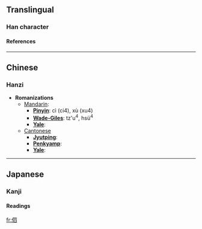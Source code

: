 ==Translingual==
===Han character===
{{Han char|rad=人|as=05|sn=7|four=|canj=人田金 (OWC)}}
====References====
{{Han ref|kx=0097.020|dkj=00477|hdz=10134.030|uh=4F35|ud=20277}}
----

==Chinese==
===Hanzi===


* '''Romanizations'''
** [[Mandarin]]:
*** '''[[Pinyin]]''': cì (ci4), xù (xu4)
*** '''[[Wade-Giles]]''': tz'u<sup>4</sup>, hsü<sup>4</sup>
*** '''[[Yale]]''': 
**[[Cantonese]]
***'''[[Jyutping]]''':
***'''[[Penkyamp]]''': 
***'''[[Yale]]''': 


----
==Japanese==
===Kanji===


{{ja-kanji|grade=|rs=人05}}
====Readings====
{{ja-readings|on=[[きょく]] (kyoku), [[けき]] (keki), [[き]] (ki)|kun=[[さびしい]] (sabishii)}}




[[fr:伵]]